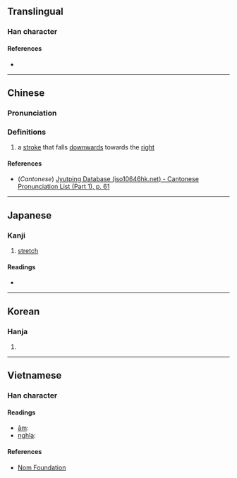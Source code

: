 {{also|乁|ㄟ|へ}}
{{character info/new}}
==Translingual==

===Han character===
{{Han char|rn=4|rad=丿|as=00|sn=1|var=1|four=|canj=MO,XMO}}

====References====
* {{Han ref|kx=0081.070|dkj=00107|dj=0164.080|hdz=10042.090|uh=4E40|ud=20032}}

----

==Chinese==
{{zh-forms}}

===Pronunciation===
{{zh-pron
|m=fú
|c=fat1
|mc=y
|oc=
|ma=
|cat=
}}

===Definitions===
{{zh-hanzi}}

# a [[stroke]] that falls [[downwards]] towards the [[right]]

====References====
* (''Cantonese'') [http://www.iso10646hk.net/jp/document/download.jsp Jyutping Database (iso10646hk.net) - Cantonese Pronunciation List (Part 1), p. 61]

----

==Japanese==

===Kanji===
{{ja-kanji|grade=uc|rs=丿00}}

# [[stretch]]

====Readings====
* {{ja-readings|on=[[ふつ]] (futsu), [[ぶち]] (buchi)|kun=[[まがる]] (magaru)}}

----

==Korean==

===Hanja===
{{ko-hanja|hangeul=불|rv=bul|mr=pul|y=pwul}}

# {{defn|lang=ko|sort=丿00}}

----

==Vietnamese==

===Han character===
{{vi-hantu|rs=丿00}}

====Readings====
* [[音読|âm]]: {{l|vi|phật}}
* [[意義|nghĩa]]: {{l|vi|căng ra}}

====References====
* [http://nomfoundation.org/common/nom_details.php?codepoint=4e40 Nom Foundation]